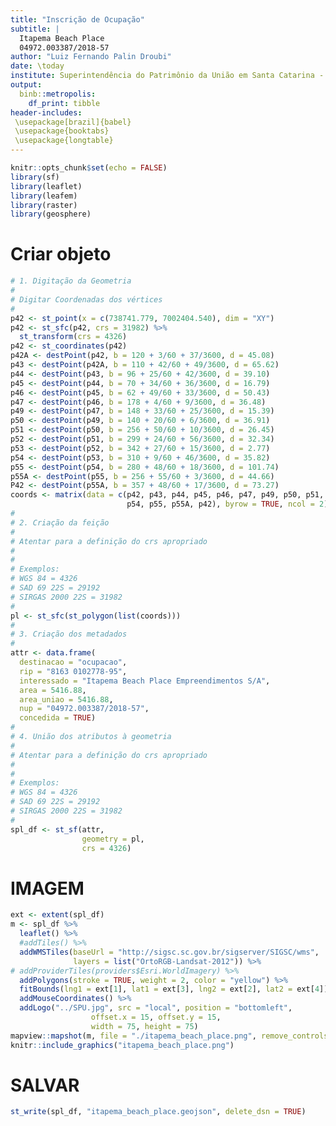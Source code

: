 ```yaml
---
title: "Inscrição de Ocupação"
subtitle: |
  Itapema Beach Place  
  04972.003387/2018-57  
author: "Luiz Fernando Palin Droubi"
date: \today
institute: Superintendência do Patrimônio da União em Santa Catarina - SPU/SC
output: 
  binb::metropolis:
    df_print: tibble
header-includes:
 \usepackage[brazil]{babel}
 \usepackage{booktabs}
 \usepackage{longtable}
---
```


```r
knitr::opts_chunk$set(echo = FALSE)
library(sf)
library(leaflet)
library(leafem)
library(raster)
library(geosphere)
```
# Criar objeto

```r
# 1. Digitação da Geometria
#  
# Digitar Coordenadas dos vértices
#
p42 <- st_point(x = c(738741.779, 7002404.540), dim = "XY")
p42 <- st_sfc(p42, crs = 31982) %>% 
  st_transform(crs = 4326)
p42 <- st_coordinates(p42)
p42A <- destPoint(p42, b = 120 + 3/60 + 37/3600, d = 45.08)
p43 <- destPoint(p42A, b = 110 + 42/60 + 49/3600, d = 65.62)
p44 <- destPoint(p43, b = 96 + 25/60 + 42/3600, d = 39.10)
p45 <- destPoint(p44, b = 70 + 34/60 + 36/3600, d = 16.79)
p46 <- destPoint(p45, b = 62 + 49/60 + 33/3600, d = 50.43)
p47 <- destPoint(p46, b = 178 + 4/60 + 9/3600, d = 36.48)
p49 <- destPoint(p47, b = 148 + 33/60 + 25/3600, d = 15.39)
p50 <- destPoint(p49, b = 140 + 20/60 + 6/3600, d = 36.91)
p51 <- destPoint(p50, b = 256 + 50/60 + 10/3600, d = 26.45)
p52 <- destPoint(p51, b = 299 + 24/60 + 56/3600, d = 32.34)
p53 <- destPoint(p52, b = 342 + 27/60 + 15/3600, d = 2.77)
p54 <- destPoint(p53, b = 310 + 9/60 + 46/3600, d = 35.82)
p55 <- destPoint(p54, b = 280 + 48/60 + 18/3600, d = 101.74)
p55A <- destPoint(p55, b = 256 + 55/60 + 3/3600, d = 44.66)
P42 <- destPoint(p55A, b = 357 + 48/60 + 17/3600, d = 73.27)
coords <- matrix(data = c(p42, p43, p44, p45, p46, p47, p49, p50, p51, p52, p53, 
                          p54, p55, p55A, p42), byrow = TRUE, ncol = 2)
#
# 2. Criação da feição  
#
# Atentar para a definição do crs apropriado
# 
#
# Exemplos:
# WGS 84 = 4326
# SAD 69 22S = 29192
# SIRGAS 2000 22S = 31982
#
pl <- st_sfc(st_polygon(list(coords)))
#
# 3. Criação dos metadados  
#
attr <- data.frame(
  destinacao = "ocupacao",
  rip = "8163 0102778-95",
  interessado = "Itapema Beach Place Empreendimentos S/A",
  area = 5416.88,
  area_uniao = 5416.88,
  nup = "04972.003387/2018-57",
  concedida = TRUE)
#
# 4. União dos atributos à geometria
#
# Atentar para a definição do crs apropriado
# 
#
# Exemplos:
# WGS 84 = 4326
# SAD 69 22S = 29192
# SIRGAS 2000 22S = 31982
#
spl_df <- st_sf(attr,
                geometry = pl, 
                crs = 4326)
```

# IMAGEM

```r
ext <- extent(spl_df)
m <- spl_df %>%
  leaflet() %>%
  #addTiles() %>%
  addWMSTiles(baseUrl = "http://sigsc.sc.gov.br/sigserver/SIGSC/wms", 
              layers = list("OrtoRGB-Landsat-2012")) %>%
# addProviderTiles(providers$Esri.WorldImagery) %>%
  addPolygons(stroke = TRUE, weight = 2, color = "yellow") %>%
  fitBounds(lng1 = ext[1], lat1 = ext[3], lng2 = ext[2], lat2 = ext[4]) %>% 
  addMouseCoordinates() %>%
  addLogo("../SPU.jpg", src = "local", position = "bottomleft", 
                  offset.x = 15, offset.y = 15, 
                  width = 75, height = 75)
mapview::mapshot(m, file = "./itapema_beach_place.png", remove_controls = NULL)
knitr::include_graphics("itapema_beach_place.png")
```

# SALVAR

```r
st_write(spl_df, "itapema_beach_place.geojson", delete_dsn = TRUE)
```

